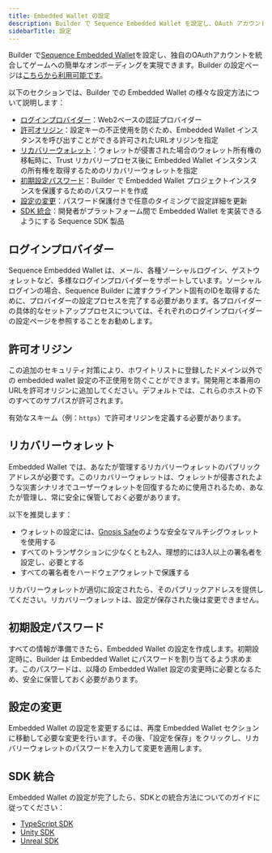```yaml
---
title: Embedded Wallet の設定
description: Builder で Sequence Embedded Wallet を設定し、OAuth アカウントを統合することでゲームへのユーザーオンボーディングを簡単に行えます。Google Auth や Apple Auth などのログインプロバイダーの設定方法、セキュリティのための許可オリジンの指定、リカバリーウォレットの設定、初期設定の作成方法について学びます。
sidebarTitle: 設定
---
```


Builder で[Sequence Embedded Wallet](https://sequence.build/project/default/embedded-wallet?tab=config)を設定し、独自のOAuthアカウントを統合してゲームへの簡単なオンボーディングを実現できます。Builder の設定ページは[こちらから利用可能です](https://sequence.build/project/default/embedded-wallet)。

以下のセクションでは、Builder での Embedded Wallet の様々な設定方法について説明します：

* [ログインプロバイダー](/solutions/builder/embedded-wallet#login-providers)：Web2ベースの認証プロバイダー
* [許可オリジン](/solutions/builder/embedded-wallet#allowed-origins)：設定キーの不正使用を防ぐため、Embedded Wallet インスタンスを呼び出すことができる許可されたURLオリジンを指定
* [リカバリーウォレット](/solutions/builder/embedded-wallet#recovery-wallet)：ウォレットが侵害された場合のウォレット所有権の移転時に、Trust リカバリープロセス後に Embedded Wallet インスタンスの所有権を取得するためのリカバリーウォレットを指定
* [初期設定パスワード](/solutions/builder/embedded-wallet#initial-configuration-password)：Builder で Embedded Wallet プロジェクトインスタンスを保護するためのパスワードを作成
* [設定の変更](/solutions/builder/embedded-wallet#configuration-changes)：パスワード保護付きで任意のタイミングで設定詳細を更新
* [SDK 統合](/solutions/builder/embedded-wallet#sdk-integrations)：開発者がプラットフォーム間で Embedded Wallet を実装できるようにする Sequence SDK 製品

## ログインプロバイダー

Sequence Embedded Wallet は、メール、各種ソーシャルログイン、ゲストウォレットなど、多様なログインプロバイダーをサポートしています。ソーシャルログインの場合、Sequence Builder に渡すクライアント固有のIDを取得するために、プロバイダーの設定プロセスを完了する必要があります。各プロバイダーの具体的なセットアッププロセスについては、それぞれのログインプロバイダーの設定ページを参照することをお勧めします。

## 許可オリジン

この追加のセキュリティ対策により、ホワイトリストに登録したドメイン以外での embedded wallet 設定の不正使用を防ぐことができます。開発用と本番用のURLを許可オリジンに追加してください。デフォルトでは、これらのホストの下のすべてのサブパスが許可されます。

有効なスキーム（例：`https`）で許可オリジンを定義する必要があります。

## リカバリーウォレット

Embedded Wallet では、あなたが管理するリカバリーウォレットのパブリックアドレスが必要です。このリカバリーウォレットは、ウォレットが侵害されたような災害シナリオでユーザーウォレットを回復するために使用されるため、あなたが管理し、常に安全に保管しておく必要があります。

以下を推奨します：

* ウォレットの設定には、[Gnosis Safe](https://safe.global/)のような安全なマルチシグウォレットを使用する
* すべてのトランザクションに少なくとも2人、理想的には3人以上の署名者を設定し、必要とする
* すべての署名者をハードウェアウォレットで保護する

リカバリーウォレットが適切に設定されたら、そのパブリックアドレスを提供してください。リカバリーウォレットは、設定が保存された後は変更できません。

## 初期設定パスワード

すべての情報が準備できたら、Embedded Wallet の設定を作成します。初期設定時に、Builder は Embedded Wallet にパスワードを割り当てるよう求めます。このパスワードは、以降の Embedded Wallet 設定の変更時に必要となるため、安全に保管しておく必要があります。

## 設定の変更

Embedded Wallet の設定を変更するには、再度 Embedded Wallet セクションに移動して必要な変更を行います。その後、「設定を保存」をクリックし、リカバリーウォレットのパスワードを入力して変更を適用します。

## SDK 統合

Embedded Wallet の設定が完了したら、SDKとの統合方法についてのガイドに従ってください：

* [TypeScript SDK](/solutions/wallets/embedded-wallet/overview)
* [Unity SDK](/sdk/unity/overview)
* [Unreal SDK](/sdk/unreal/introduction)
